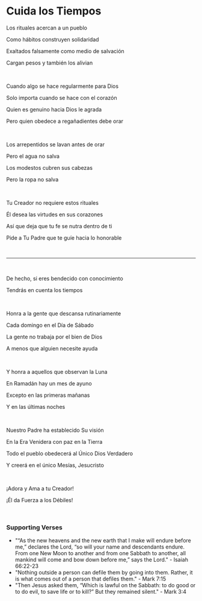 # Cuida los Tiempos

Los rituales acercan a un pueblo

Como hábitos construyen solidaridad

Exaltados falsamente como medio de salvación

Cargan pesos y también los alivian

<br />

Cuando algo se hace regularmente para Dios

Solo importa cuando se hace con el corazón

Quien es genuino hacia Dios le agrada

Pero quien obedece a regañadientes debe orar

<br />

Los arrepentidos se lavan antes de orar

Pero el agua no salva

Los modestos cubren sus cabezas

Pero la ropa no salva

<br />

Tu Creador no requiere estos rituales

Él desea las virtudes en sus corazones

Así que deja que tu fe se nutra dentro de ti

Pide a Tu Padre que te guíe hacia lo honorable

<br />

---

<br />

De hecho, si eres bendecido con conocimiento

Tendrás en cuenta los tiempos

<br />

Honra a la gente que descansa rutinariamente

Cada domingo en el Día de Sábado

La gente no trabaja por el bien de Dios

A menos que alguien necesite ayuda

<br />

Y honra a aquellos que observan la Luna

En Ramadán hay un mes de ayuno

Excepto en las primeras mañanas

Y en las últimas noches

<br />

Nuestro Padre ha establecido Su visión

En la Era Venidera con paz en la Tierra

Todo el pueblo obedecerá al Único Dios Verdadero

Y creerá en el único Mesías, Jesucristo

<br />

¡Adora y Ama a tu Creador!

¡Él da Fuerza a los Débiles!

<br />

### Supporting Verses

- "“As the new heavens and the new earth that I make will endure before me,” declares the Lord, “so will your name and descendants endure. From one New Moon to another and from one Sabbath to another, all mankind will come and bow down before me,” says the Lord." - Isaiah 66:22-23
- "Nothing outside a person can defile them by going into them. Rather, it is what comes out of a person that defiles them." - Mark 7:15
- "Then Jesus asked them, “Which is lawful on the Sabbath: to do good or to do evil, to save life or to kill?” But they remained silent." - Mark 3:4